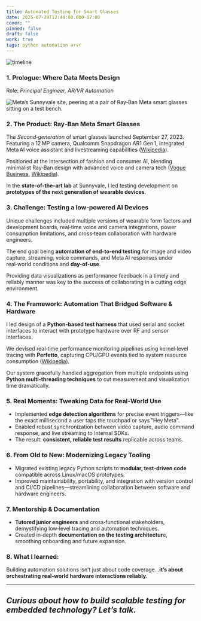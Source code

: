 ```yaml
---
title: Automated Testing for Smart Glasses
date: 2025-07-29T12:44:00.000-07:00
cover: ""
pinned: false
draft: false
work: true
tags: python automation arvr
---
```

![timeline](/uploads/2022_2025.svg)

### 1. Prologue: Where Data Meets Design

Role: *Principal Engineer, AR/VR Automation*



![](/uploads/meta_1.png "Meta’s Sunnyvale site, peering at a pair of Ray‑Ban Meta smart glasses sitting on a test bench.")

### 2. The Product: Ray‑Ban Meta Smart Glasses

The *Second‑generation* of smart glasses launched September 27, 2023. Featuring a 12 MP camera, Qualcomm Snapdragon AR1 Gen 1, integrated Meta AI voice assistant and livestreaming capabilities ([Wikipedia](https://en.wikipedia.org/wiki/Ray-Ban_Meta?utm_source=chatgpt.com "Ray-Ban Meta")). 

Positioned at the intersection of fashion and consumer AI, blending minimalist Ray‑Ban design with advanced voice and camera tech ([Vogue Business](https://www.voguebusiness.com/story/technology/metas-far-sighted-fashion-moment?utm_source=chatgpt.com "Meta's far-sighted fashion moment"), [Wikipedia](https://en.wikipedia.org/wiki/Ray-Ban_Meta?utm_source=chatgpt.com "Ray-Ban Meta")).

In the **state-of-the-art lab** at Sunnyvale, I led testing development on **prototypes of the next generation of wearable devices**.

### 3. Challenge: Testing a low-powered AI Devices

Unique challenges included multiple versions of wearable form factors and development boards, real‑time voice and camera integrations, power consumption limitations, and cross‑team collaboration with hardware engineers.

The end goal being **automation of end‑to‑end testing** for image and video capture, streaming, voice commands, and Meta AI responses under real‑world conditions and **day-of-use**.

Providing data visualizations as performance feedback in a timely and reliably manner was key to the success of collaborating in a cutting edge environment.

### 4. The Framework: Automation That Bridged Software & Hardware

I led design of a **Python‑based test harness** that used serial and socket interfaces to interact with prototype hardware over RF and sensor interfaces.

We devised real‑time performance monitoring pipelines using kernel‑level tracing with **Perfetto**, capturing CPU/GPU events tied to system resource consumption ([Wikipedia](https://en.wikipedia.org/wiki/Ray-Ban_Meta?utm_source=chatgpt.com "Ray-Ban Meta")).

Our system gracefully handled aggregation from multiple endpoints using **Python multi-threading techniques** to cut measurement and visualization time dramatically.

### 5. Real Moments: Tweaking Data for Real‑World Use

* Implemented **edge detection algorithms** for precise event triggers—like the exact millisecond a user taps the touchpad or says "Hey Meta".
* Enabled robust synchronization between video capture, audio command response, and live streaming to Internal SDKs.
* The result: **consistent, reliable test results** replicable across teams.

### 6. From Old to New: Modernizing Legacy Tooling

* Migrated existing legacy Python scripts to **modular, test‑driven code** compatible across Linux/macOS prototypes.
* Improved maintainability, portability, and integration with version control and CI/CD pipelines—streamlining collaboration between software and hardware engineers.

### 7. Mentorship & Documentation

* **Tutored junior engineers** and cross‑functional stakeholders, demystifying low‑level tracing and automation techniques.
* Created in‑depth **documentation on the testing architectur**e, smoothing onboarding and future expansion.

### 8.  What I learned:

Building automation solutions isn’t just about code coverage...**it’s about orchestrating real‑world hardware interactions reliably.**

- - -

## *Curious about how to build scalable testing for embedded technology? Let’s talk.*
